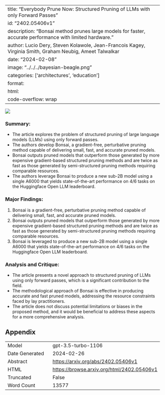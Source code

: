 
---
title: "Everybody Prune Now: Structured Pruning of LLMs with only Forward Passes"
id: "2402.05406v1"
description: "Bonsai method prunes large models for faster, accurate performance with limited hardware."
author: Lucio Dery, Steven Kolawole, Jean-Francois Kagey, Virginia Smith, Graham Neubig, Ameet Talwalkar
date: "2024-02-08"
image: "../../../bayesian-beagle.png"
categories: ['architectures', 'education']
format:
  html:
    code-overflow: wrap
---

![](../../../bayesian-beagle.png)

### **Summary:**
- The article explores the problem of structured pruning of large language models (LLMs) using only forward passes.
- The authors develop Bonsai, a gradient-free, perturbative pruning method capable of delivering small, fast, and accurate pruned models.
- Bonsai outputs pruned models that outperform those generated by more expensive gradient-based structured pruning methods and are twice as fast as those generated by semi-structured pruning methods requiring comparable resources.
- The authors leverage Bonsai to produce a new sub-2B model using a single A6000 that yields state-of-the-art performance on 4/6 tasks on the Huggingface Open LLM leaderboard.

### Major Findings:
1. Bonsai is a gradient-free, perturbative pruning method capable of delivering small, fast, and accurate pruned models.
2. Bonsai outputs pruned models that outperform those generated by more expensive gradient-based structured pruning methods and are twice as fast as those generated by semi-structured pruning methods requiring comparable resources.
3. Bonsai is leveraged to produce a new sub-2B model using a single A6000 that yields state-of-the-art performance on 4/6 tasks on the Huggingface Open LLM leaderboard.

### Analysis and Critique:
- The article presents a novel approach to structured pruning of LLMs using only forward passes, which is a significant contribution to the field.
- The methodological approach of Bonsai is effective in producing accurate and fast pruned models, addressing the resource constraints faced by lay practitioners.
- The article does not discuss potential limitations or biases in the proposed method, and it would be beneficial to address these aspects for a more comprehensive analysis.

## Appendix

|          |          |
|----------|----------|
| Model     | gpt-3.5-turbo-1106       |
| Date Generated     | 2024-02-26       |
| Abstract | [https://arxiv.org/abs/2402.05406v1](https://arxiv.org/abs/2402.05406v1)        |
| HTML     | [https://browse.arxiv.org/html/2402.05406v1](https://browse.arxiv.org/html/2402.05406v1)       |
| Truncated       | False       |
| Word Count       | 13577       |